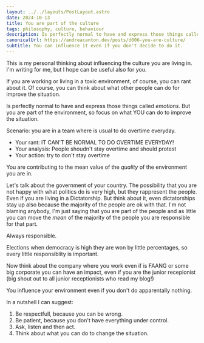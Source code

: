 ```yaml
---
layout: ../../layouts/PostLayout.astro
date: 2024-10-13
title: You are part of the culture
tags: philosophy, culture, behaviour
description: Is perfectly normal to have and express those things called *emotions*. But you are part of the environment, so focus on what YOU can do to improve the situation.
canonicalUrl: https://andreacanton.dev/posts/d006-you-are-culture/
subtitle: You can influence it even if you don't decide to do it.
---
```


This is my personal thinking about influencing the culture you are living in. I'm writing for me, but I hope can be useful also for you.

If you are working or living in a toxic environment, of course, you can rant about it. Of course, you can think about what other people can do for improve the situation.

Is perfectly normal to have and express those things called *emotions*.
But you are part of the environment, so focus on what YOU can do to improve the situation.

Scenario: you are in a team where is usual to do overtime everyday.

- Your rant: IT CAN'T BE NORMAL TO DO OVERTIME EVERYDAY!
- Your analysis: People shoudn't stay overtime and should protest
- Your action: try to don't stay overtime

You are contributing to the mean value of the *quality* of the environment you are in.

Let's talk about the government of your country. The possibility that you are not happy with what politics do is very high, but they rappresent the people.
Even if you are living in a Dictatorship.
But think about it, even dictatorships stay up also because the majority of the people are ok with that.
I'm not blaming anybody, I'm just saying that you are part of the people and as little you can move the *mean* of the majority of the people you are responsible for that part.

Always responsible.

Elections when democracy is high they are won by little percentages, so every little responsiblity is important.

Now think about the company where you work even if is FAANG or some big corporate you can have an impact, even if you are the junior recepionist (big shout out to all junior receptionists who read my blog!)

You influence your environment even if you don't do apparentally nothing.

In a nutshell I can suggest:

1. Be respectfull, because you can be wrong.
2. Be patient, because you don't have everything under control.
3. Ask, listen and then act.
4. Think about what you can do to change the situation.
